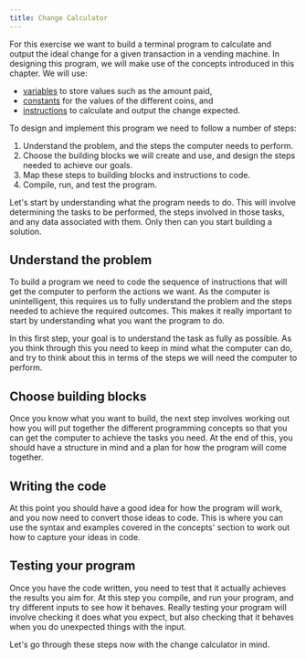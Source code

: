 ```yaml
---
title: Change Calculator
---
```


For this exercise we want to build a terminal program to calculate and output the ideal change for a given transaction in a vending machine. In designing this program, we will make use of the concepts introduced in this chapter. We will use:

* [variables](/book/part-1-instructions/1-sequence-and-data/1-concepts/07-variable) to store values such as the amount paid,
* [constants](/book/part-1-instructions/1-sequence-and-data/1-concepts/07-variable#constants) for the values of the different coins, and
* [instructions](/book/part-1-instructions/1-sequence-and-data/1-concepts/00-program) to calculate and output the change expected.

To design and implement this program we need to follow a number of steps:

1. Understand the problem, and the steps the computer needs to perform.
2. Choose the building blocks we will create and use, and design the steps needed to achieve our goals.
3. Map these steps to building blocks and instructions to code.
4. Compile, run, and test the program.

Let's start by understanding what the program needs to do. This will involve determining the tasks to be performed, the steps involved in those tasks, and any data associated with them. Only then can you start building a solution.

## Understand the problem

To build a program we need to code the sequence of instructions that will get the computer to perform the actions we want. As the computer is unintelligent, this requires us to fully understand the problem and the steps needed to achieve the required outcomes. This makes it really important to start by understanding what you want the program to do.

In this first step, your goal is to understand the task as fully as possible. As you think through this you need to keep in mind what the computer can do, and try to think about this in terms of the steps we will need the computer to perform.

## Choose building blocks

Once you know what you want to build, the next step involves working out how you will put together the different programming concepts so that you can get the computer to achieve the tasks you need. At the end of this, you should have a structure in mind and a plan for how the program will come together.

## Writing the code

At this point you should have a good idea for how the program will work, and you now need to convert those ideas to code. This is where you can use the syntax and examples covered in the concepts' section to work out how to capture your ideas in code.

## Testing your program

Once you have the code written, you need to test that it actually achieves the results you aim for. At this step you compile, and run your program, and try different inputs to see how it behaves. Really testing your program will involve checking it does what you expect, but also checking that it behaves when you do unexpected things with the input.

Let's go through these steps now with the change calculator in mind.
